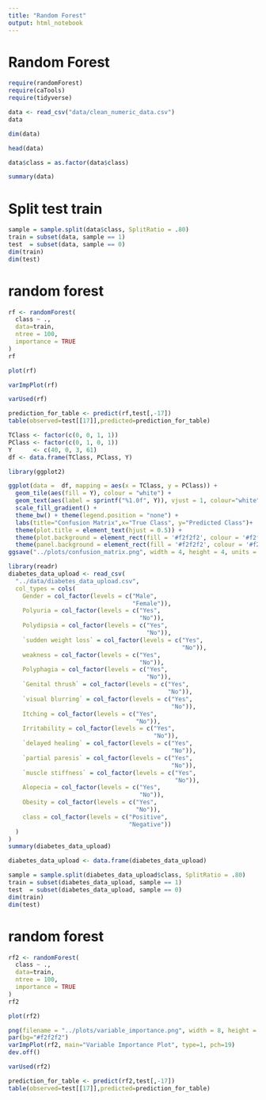 ```yaml
---
title: "Random Forest"
output: html_notebook
---
```


# Random Forest

```r
require(randomForest)
require(caTools)
require(tidyverse)
```

```r
data <- read_csv("data/clean_numeric_data.csv")
data
```

```r
dim(data)
```

```r
head(data)
```

```r
data$class = as.factor(data$class)
```

```r
summary(data)
```


# Split test train

```r
sample = sample.split(data$class, SplitRatio = .80)
train = subset(data, sample == 1)
test  = subset(data, sample == 0)
dim(train)
dim(test)
```


# random forest

```r
rf <- randomForest(
  class ~ .,
  data=train,
  ntree = 100,
  importance = TRUE
)
rf
```

```r
plot(rf)
```

```r
varImpPlot(rf)
```

```r
varUsed(rf)
```

```r
prediction_for_table <- predict(rf,test[,-17])
table(observed=test[[17]],predicted=prediction_for_table)

```


```r
TClass <- factor(c(0, 0, 1, 1))
PClass <- factor(c(0, 1, 0, 1))
Y      <- c(40, 0, 3, 61)
df <- data.frame(TClass, PClass, Y)

library(ggplot2)

ggplot(data =  df, mapping = aes(x = TClass, y = PClass)) +
  geom_tile(aes(fill = Y), colour = "white") +
  geom_text(aes(label = sprintf("%1.0f", Y)), vjust = 1, colour="white") +
  scale_fill_gradient() +
  theme_bw() + theme(legend.position = "none") +
  labs(title="Confusion Matrix",x="True Class", y="Predicted Class")+
  theme(plot.title = element_text(hjust = 0.5)) +
  theme(plot.background = element_rect(fill = '#f2f2f2', colour = '#f2f2f2')) +
  theme(panel.background = element_rect(fill = '#f2f2f2', colour = '#f2f2f2'))
ggsave("../plots/confusion_matrix.png", width = 4, height = 4, units = "in",dpi= 1200)
```

```r
library(readr)
diabetes_data_upload <- read_csv(
  "../data/diabetes_data_upload.csv",
  col_types = cols(
    Gender = col_factor(levels = c("Male",
                                   "Female")),
    Polyuria = col_factor(levels = c("Yes",
                                     "No")),
    Polydipsia = col_factor(levels = c("Yes",
                                       "No")),
    `sudden weight loss` = col_factor(levels = c("Yes",
                                                 "No")),
    weakness = col_factor(levels = c("Yes",
                                     "No")),
    Polyphagia = col_factor(levels = c("Yes",
                                       "No")),
    `Genital thrush` = col_factor(levels = c("Yes",
                                             "No")),
    `visual blurring` = col_factor(levels = c("Yes",
                                              "No")),
    Itching = col_factor(levels = c("Yes",
                                    "No")),
    Irritability = col_factor(levels = c("Yes",
                                         "No")),
    `delayed healing` = col_factor(levels = c("Yes",
                                              "No")),
    `partial paresis` = col_factor(levels = c("Yes",
                                              "No")),
    `muscle stiffness` = col_factor(levels = c("Yes",
                                               "No")),
    Alopecia = col_factor(levels = c("Yes",
                                     "No")),
    Obesity = col_factor(levels = c("Yes",
                                    "No")),
    class = col_factor(levels = c("Positive",
                                  "Negative"))
  )
)
summary(diabetes_data_upload)
```
```r
diabetes_data_upload <- data.frame(diabetes_data_upload)
```


```r
sample = sample.split(diabetes_data_upload$class, SplitRatio = .80)
train = subset(diabetes_data_upload, sample == 1)
test  = subset(diabetes_data_upload, sample == 0)
dim(train)
dim(test)
```


# random forest

```r
rf2 <- randomForest(
  class ~ .,
  data=train,
  ntree = 100,
  importance = TRUE
)
rf2
```

```r
plot(rf2)
```

```r
png(filename = "../plots/variable_importance.png", width = 8, height = 6, units="in", res=400)
par(bg="#f2f2f2")
varImpPlot(rf2, main="Variable Importance Plot", type=1, pch=19)
dev.off()
```

```r
varUsed(rf2)
```

```r
prediction_for_table <- predict(rf2,test[,-17])
table(observed=test[[17]],predicted=prediction_for_table)

```


